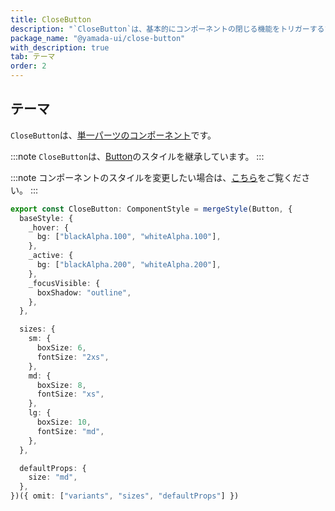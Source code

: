 ```yaml
---
title: CloseButton
description: "`CloseButton`は、基本的にコンポーネントの閉じる機能をトリガーするために使用するコンポーネントです。"
package_name: "@yamada-ui/close-button"
with_description: true
tab: テーマ
order: 2
---
```


## テーマ

`CloseButton`は、[単一パーツのコンポーネント](/styled-system/theming/component-styles#単一パーツのコンポーネント)です。

:::note
`CloseButton`は、[Button](/components/forms/button)のスタイルを継承しています。
:::

:::note
コンポーネントのスタイルを変更したい場合は、[こちら](/styled-system/theming/customize-theme#コンポーネントのスタイルを変更する)をご覧ください。
:::

```ts
export const CloseButton: ComponentStyle = mergeStyle(Button, {
  baseStyle: {
    _hover: {
      bg: ["blackAlpha.100", "whiteAlpha.100"],
    },
    _active: {
      bg: ["blackAlpha.200", "whiteAlpha.200"],
    },
    _focusVisible: {
      boxShadow: "outline",
    },
  },

  sizes: {
    sm: {
      boxSize: 6,
      fontSize: "2xs",
    },
    md: {
      boxSize: 8,
      fontSize: "xs",
    },
    lg: {
      boxSize: 10,
      fontSize: "md",
    },
  },

  defaultProps: {
    size: "md",
  },
})({ omit: ["variants", "sizes", "defaultProps"] })
```
